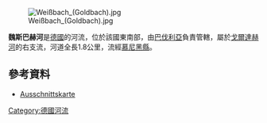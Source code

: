 [[Image:Weißbach_(Goldbach).jpg|right]]

{{Coord|48.24049|N|11.74898|E|display=title}}

'''魏斯巴赫河'''是[[德國|德國]]的河流，位於該國東南部，由[[巴伐利亞|巴伐利亞]]負責管轄，屬於[[戈爾達赫河_(伊薩爾河支流)|戈爾達赫河]]的右支流，河道全長1.8公里，流經[[慕尼黑縣|慕尼黑縣]]。

==參考資料==
* [https://geoportal.bayern.de/bayernatlas/index.html?X=5343677.25&Y=4482184.00&zoom=11&lang=de&topic=ba&bgLayer=tk&catalogNodes=122 Ausschnittskarte]

{{Germany-geo-stub}}
[[Category:德國河流|Category:德國河流]]